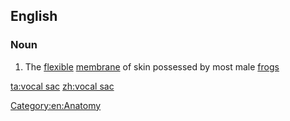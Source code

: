 ==English==
{{wikipedia}}

===Noun===
{{en-noun|sg=[[vocal]] [[sac]]}}

# The [[flexible]] [[membrane]] of skin possessed by most male [[frog]]s

[[Category:en:Anatomy]]

[[ta:vocal sac]]
[[zh:vocal sac]]